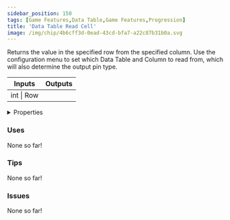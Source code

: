 ```yaml
---
sidebar_position: 150
tags: [Game Features,Data Table,Game Features,Progression]
title: 'Data Table Read Cell'
image: /img/chip/4b6cff3d-0ead-43cd-bfa7-a22c87b31b0a.svg
---
```


Returns the value in the specified row from the specified column. Use the configuration menu to set which Data Table and Column to read from, which will also determine the output pin type.



<IChip uuid="4b6cff3d-0ead-43cd-bfa7-a22c87b31b0a"/>

<table><thead><tr><th>Inputs</th><th>Outputs</th></tr></thead><tbody><tr><td>int | Row</td><td /></tr></tbody></table>

<details>
  <summary>Properties</summary>
  <div>
    <div>
    <table>
      <tbody>
        <tr>
          <td>Is beta required?</td>
          <td>No</td>
        </tr>
        <tr>
          <td>Is chip a trolling risk?</td>
          <td>No</td>
        </tr>
        <tr>
          <td>Is chip a role assignment risk?</td>
          <td>No</td>
        </tr>
        <tr>
          <td>Chip UUID</td>
          <td>4b6cff3d-0ead-43cd-bfa7-a22c87b31b0a</td>
        </tr>
        <tr>
          <td>Room availability</td>
          <td>Available everywhere</td>
        </tr>
      </tbody>
    </table>
    </div>
  </div>
</details>

### Uses

None so far!

### Tips

None so far!

### Issues

None so far!
